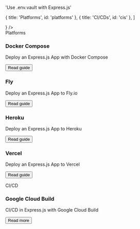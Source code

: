 

  'Use .env.vault with Express.js'

  { title: 'Platforms', id: 'platforms' },
  { title: 'CI/CDs', id: 'cis' },
]

<FrameworksBreadcrumb />
<GuideHeading
  h1={title}
  lead={description}
  icon={
    <>
      <ExpressIcon className="h-9 w-9 text-[#000000] dark:invert"/>
    </>
  } />

<div className="my-16 xl:max-w-none">
  <Heading level={2} id="platforms">
    Platforms
  </Heading>
  <div className="not-prose mt-4 grid grid-cols-1 gap-x-6 gap-y-10 border-t border-zinc-900/5 pt-10 dark:border-white/5 sm:grid-cols-2 xl:max-w-none xl:grid-cols-3">
    <div key="docker-compose" className="flex flex-row-reverse gap-6">
      <div className="flex-auto">
        <h3 className="text-sm font-semibold text-zinc-900 dark:text-white">
          Docker Compose
        </h3>
        <p className="mt-1 text-sm text-zinc-600 dark:text-zinc-400">Deploy an Express.js App with Docker Compose</p>
        <p className="mt-4"><Button href="/docs/frameworks/express/docker-compose" variant="text" arrow="right">Read guide</Button></p>
      </div>
      <DockerIcon className="h-9 w-9 text-[#2496ED]"/>
    </div>
    <div key="fly" className="flex flex-row-reverse gap-6">
      <div className="flex-auto">
        <h3 className="text-sm font-semibold text-zinc-900 dark:text-white">
          Fly
        </h3>
        <p className="mt-1 text-sm text-zinc-600 dark:text-zinc-400">Deploy an Express.js App to Fly.io</p>
        <p className="mt-4"><Button href="/docs/frameworks/express/fly" variant="text" arrow="right">Read guide</Button></p>
      </div>
      <FlyIcon className="h-9 w-9 text-[#7B3BE2]"/>
    </div>
    <div key="heroku" className="flex flex-row-reverse gap-6">
      <div className="flex-auto">
        <h3 className="text-sm font-semibold text-zinc-900 dark:text-white">
          Heroku
        </h3>
        <p className="mt-1 text-sm text-zinc-600 dark:text-zinc-400">Deploy an Express.js App to Heroku</p>
        <p className="mt-4"><Button href="/docs/frameworks/express/heroku" variant="text" arrow="right">Read guide</Button></p>
      </div>
      <HerokuIcon className="h-9 w-9 text-[#430098]"/>
    </div>
    <div key="vercel" className="flex flex-row-reverse gap-6">
      <div className="flex-auto">
        <h3 className="text-sm font-semibold text-zinc-900 dark:text-white">
          Vercel
        </h3>
        <p className="mt-1 text-sm text-zinc-600 dark:text-zinc-400">Deploy an Express.js App to Vercel</p>
        <p className="mt-4"><Button href="/docs/frameworks/express/vercel" variant="text" arrow="right">Read guide</Button></p>
      </div>
      <VercelIcon className="h-9 w-9 text-[#000000] dark:invert"/>
    </div>
  </div>
  <Heading level={2} id="cis">
    CI/CD
  </Heading>
  <div className="not-prose mt-4 grid grid-cols-1 gap-x-6 gap-y-10 border-t border-zinc-900/5 pt-10 dark:border-white/5 sm:grid-cols-2 xl:max-w-none xl:grid-cols-3">
    <div key="google-cloud-build" className="flex flex-row-reverse gap-6">
      <div className="flex-auto">
        <h3 className="text-sm font-semibold text-zinc-900 dark:text-white">
          Google Cloud Build
        </h3>
        <p className="mt-1 text-sm text-zinc-600 dark:text-zinc-400">CI/CD in Express.js with Google Cloud Build</p>
        <p className="mt-4"><Button href="/docs/frameworks/express/google-cloud-build" variant="text" arrow="right">Read more</Button></p>
      </div>
      <GoogleCloudIcon className="h-9 w-9 text-[#4285F4]"/>
    </div>
  </div>
</div>

